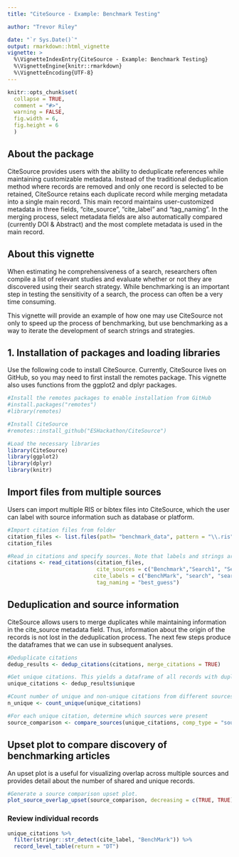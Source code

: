 ```yaml
---
title: "CiteSource - Example: Benchmark Testing"

author: "Trevor Riley"

date: "`r Sys.Date()`"
output: rmarkdown::html_vignette
vignette: >
  %\VignetteIndexEntry{CiteSource - Example: Benchmark Testing}
  %\VignetteEngine{knitr::rmarkdown}
  %\VignetteEncoding{UTF-8}
---
```


```r
knitr::opts_chunk$set(
  collapse = TRUE,
  comment = "#>",
  warning = FALSE,
  fig.width = 6,
  fig.height = 6
  )
```

## About the package

CiteSource provides users with the ability to deduplicate references while maintaining customizable metadata. Instead of the traditional deduplication method where records are removed and only one record is selected to be retained, CiteSource retains each duplicate record while merging metadata into a single main record. This main record maintains user-customized metadata in three fields, “cite_source”, “cite_label” and “tag_naming”. In the merging process, select metadata fields are also automatically compared (currently DOI & Abstract) and the most complete metadata is used in the main record.

## About this vignette

When estimating he comprehensiveness of a search, researchers often compile a list of relevant studies and evaluate whether or not they are discovered using their search strategy. While benchmarking is an important step in testing the sensitivity of a search, the process can often be a very time consuming. 

This vignette will provide an example of how one may use CiteSource not only to speed up the process of benchmarking, but use benchmarking as a way to iterate the development of search strings and strategies. 

## 1. Installation of packages and loading libraries

Use the following code to install CiteSource. Currently, CiteSource lives on GitHub, so you may need to first install the remotes package. This vignette also uses functions from the ggplot2 and dplyr packages.

```r
#Install the remotes packages to enable installation from GitHub
#install.packages("remotes")
#library(remotes)

#Install CiteSource
#remotes::install_github("ESHackathon/CiteSource")

#Load the necessary libraries
library(CiteSource)
library(ggplot2)
library(dplyr)
library(knitr)
```
## Import files from multiple sources

Users can import multiple RIS or bibtex files into CiteSource, which the user can label with source information such as database or platform. 

```r
#Import citation files from folder
citation_files <- list.files(path= "benchmark_data", pattern = "\\.ris", full.names = TRUE)
citation_files

#Read in citations and specify sources. Note that labels and strings are not relevant for this use case.
citations <- read_citations(citation_files,
                            cite_sources = c("Benchmark","Search1", "Search2", "Search2", "Search2", "Search2", "Search3", "Search3", "Search3", "Search3", "Search3", "Search4", "Search4", "Search4", "Search5", "Search5", "Search5", "Search5", "Search5","Search5", "Search5", "Search5", "Search6","Search6", "Search6", "Search6" ),
                           cite_labels = c("BenchMark", "search", "search", "search", "search", "search", "search", "search", "search", "search", "search", "search", "search", "search", "search", "search", "search", "search", "search", "search", "search", "search", "search", "search", "search", "search"),
                            tag_naming = "best_guess")
```

## Deduplication and source information

CiteSource allows users to merge duplicates while maintaining information in the cite_source metadata field. Thus, information about the origin of the records is not lost in the deduplication process. The next few steps produce the dataframes that we can use in subsequent analyses.

```r
#Deduplicate citations 
dedup_results <- dedup_citations(citations, merge_citations = TRUE)

#Get unique citations. This yields a dataframe of all records with duplicates merged, but the originating source information maintained in a new variable called cite_source.
unique_citations <- dedup_results$unique

#Count number of unique and non-unique citations from different sources and labels. 
n_unique <- count_unique(unique_citations)

#For each unique citation, determine which sources were present
source_comparison <- compare_sources(unique_citations, comp_type = "sources")

```

## Upset plot to compare discovery of benchmarking articles

An upset plot is a useful for visualizing overlap across multiple sources and provides detail about the number of shared and unique records. 

```r
#Generate a source comparison upset plot.
plot_source_overlap_upset(source_comparison, decreasing = c(TRUE, TRUE))

```

### Review individual records

```r
unique_citations %>%
  filter(stringr::str_detect(cite_label, "BenchMark")) %>%
  record_level_table(return = "DT")

```
